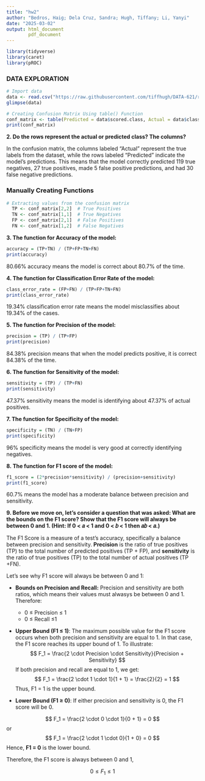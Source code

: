 ---
title: "hw2"
author: "Bedros, Haig; Dela Cruz, Sandra; Hugh, Tiffany; Li, Yanyi"
date: "2025-03-02"
output: html_document
        pdf_document
---

```{r message=FALSE, warning=FALSE}
library(tidyverse)
library(caret)
library(pROC)
```

```{=html}
<script type="text/x-mathjax-config">
MathJax.Hub.Config({
  tex2jax: {
    inlineMath: [['$','$'], ['\\(','\\)']],
    displayMath: [['$$','$$'], ['\[','\]']],
    processEscapes: true,
    processEnvironments: true,
    skipTags: ['script', 'noscript', 'style', 'textarea', 'pre'],
    TeX: { equationNumbers: { autoNumber: "AMS" },
         extensions: ["AMSmath.js", "AMSsymbols.js"] }
  }
});
</script>
```

```{=html}
<script type="text/javascript" async src="https://cdnjs.cloudflare.com/ajax/libs/mathjax/2.7.1/MathJax.js?config=TeX-MML-AM_CHTML">
</script>
```

### DATA EXPLORATION

```{r}
# Import data
data <- read.csv("https://raw.githubusercontent.com/tiffhugh/DATA-621/refs/heads/main/classification-output-data.csv")
glimpse(data)
```

```{r}
# Creating Confusion Matrix Using table() Function
conf_matrix <- table(Predicted = data$scored.class, Actual = data$class)
print(conf_matrix)
```

**2. Do the rows represent the actual or predicted class? The columns?**

In the confusion matrix, the columns labeled "Actual" represent the true labels from the dataset, while the rows labeled "Predicted" indicate the model's predictions. This means that the model correctly predicted 119 true negatives, 27 true positives, made 5 false positive predictions, and had 30 false negative predictions.

### Manually Creating Functions

```{r}
# Extracting values from the confusion matrix
  TP <- conf_matrix[2,2]  # True Positives
  TN <- conf_matrix[1,1]  # True Negatives
  FP <- conf_matrix[2,1]  # False Positives
  FN <- conf_matrix[1,2]  # False Negatives
```

**3. The function for Accuracy of the model:**

```{r}
accuracy = (TP+TN) / (TP+FP+TN+FN)
print(accuracy)
```

80.66% accuracy means the model is correct about 80.7% of the time.

**4. The function for Classification Error Rate of the model:**

```{r}
class_error_rate = (FP+FN) / (TP+FP+TN+FN)
print(class_error_rate)
```

19.34% classification error rate means the model misclassifies about 19.34% of the cases.

**5. The function for Precision of the model:**

```{r}
precision = (TP) / (TP+FP)
print(precision)
```

84.38% precision means that when the model predicts positive, it is correct 84.38% of the time.

**6. The function for Sensitivity of the model:**

```{r}
sensitivity = (TP) / (TP+FN)
print(sensitivity)
```

47.37% sensitivity means the model is identifying about 47.37% of actual positives.

**7. The function for Specificity of the model:**

```{r}
specificity = (TN) / (TN+FP)
print(specificity)
```

96% specificity means the model is very good at correctly identifying negatives.

**8. The function for F1 score of the model:**

```{r}
f1_score = (2*precision*sensitivity) / (precision+sensitivity)
print(f1_score)
```

60.7% means the model has a moderate balance between precision and sensitivity.

**9. Before we move on, let’s consider a question that was asked: What are the bounds on the F1 score? Show that the F1 score will always be between 0 and 1. (Hint: If 0 \< 𝑎 \< 1 and 0 \< 𝑏 \< 1 then 𝑎𝑏 \< 𝑎.)**

The F1 Score is a measure of a test's accuracy, specifically a balance between precision and sensitivity. **Precision** is the ratio of true positives (TP) to the total number of predicted positives (TP + FP), and **sensitivity** is the ratio of true positives (TP) to the total number of actual positives (TP +FN).

Let's see why F1 score will always be between 0 and 1:

-   **Bounds on Precision and Recall:** Precision and sensitivity are both ratios, which means their values must alwasys be between 0 and 1. Therefore:

    -   0 ≤ Precision ≤ 1
    -   0 ≤ Recall ≤1

-   **Upper Bound (F1 ≤ 1)**: The maximum possible value for the F1 score occurs when both precision and sensitivity are equal to 1. In that case, the F1 score reaches its upper bound of 1. To illustrate: $$
    F_1 = \frac{2 \cdot Precision \cdot Sensitivity}{Precision + Sensitivity}
    $$ If both precision and recall are equal to 1, we get: $$
    F_1 = \frac{2 \cdot 1 \cdot 1}{1 + 1} = \frac{2}{2} = 1 
    $$ Thus, F1 = 1 is the upper bound.

-   **Lower Bound (F1 ≥ 0)**: If either precision and sensitivity is 0, the F1 score will be 0.

$$
F_1 = \frac{2 \cdot 0 \cdot 1}{0 + 1} = 0
$$ or $$
F_1 = \frac{2 \cdot 1 \cdot 0}{1 + 0} = 0
$$ Hence, **F1 = 0** is the lower bound.

Therefore, the F1 score is always between 0 and 1,

$$
0 ≤ F_1 ≤ 1
$$
